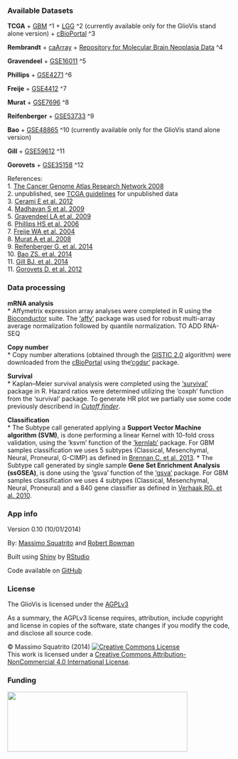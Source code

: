 ### Available Datasets 

**TCGA** 
  + [GBM](https://tcga-data.nci.nih.gov/tcga/tcgaCancerDetails.jsp?diseaseType=GBM&diseaseName=Glioblastoma%20multiforme) ^1
  + [LGG](https://tcga-data.nci.nih.gov/tcga/tcgaCancerDetails.jsp?diseaseType=LGG&diseaseName=Brain%20Lower%20Grade%20Glioma) ^2 (currently available only for the GlioVis stand alone version)
  + [cBioPortal](http://www.cbioportal.org/public-portal/index.do) ^3 
  
**Rembrandt**
  + [caArray](https://array.nci.nih.gov/caarray/project/fine-00037)
  + [Repository for Molecular Brain Neoplasia Data](https://caintegrator.nci.nih.gov/rembrandt/) ^4

**Gravendeel**
  + [GSE16011](http://www.ncbi.nlm.nih.gov/geo/query/acc.cgi?acc=GSE16011) ^5

**Phillips**
  + [GSE4271](http://www.ncbi.nlm.nih.gov/geo/query/acc.cgi?acc=GSE4271) ^6

**Freije**
  + [GSE4412](http://www.ncbi.nlm.nih.gov/geo/query/acc.cgi?acc=GSE4412) ^7
  
**Murat**
  + [GSE7696](http://www.ncbi.nlm.nih.gov/geo/query/acc.cgi?acc=GSE7696) ^8  

**Reifenberger**
  + [GSE53733](http://www.ncbi.nlm.nih.gov/geo/query/acc.cgi?acc=GSE53733) ^9  
  
**Bao**
  + [GSE48865](http://www.ncbi.nlm.nih.gov/geo/query/acc.cgi?acc=GSE48865) ^10  (currently available only for the GlioVis stand alone version)  
  
**Gill**
  + [GSE59612](http://www.ncbi.nlm.nih.gov/geo/query/acc.cgi?acc=GSE59612) ^11 

**Gorovets**
  + [GSE35158](http://www.ncbi.nlm.nih.gov/geo/query/acc.cgi?acc=GSE35158) ^12 
  

References:  
1. [The Cancer Genome Atlas Research Network 2008](http://www.ncbi.nlm.nih.gov/pubmed/18772890)  
2. unpublished, see [TCGA guidelines](http://cancergenome.nih.gov/publications/publicationguidelines) for unpublished data  
3. [Cerami E et al. 2012](http://www.ncbi.nlm.nih.gov/pubmed/22588877)  
4. [Madhavan S et al. 2009](http://www.ncbi.nlm.nih.gov/pubmed/19208739)  
5. [Gravendeel LA et al. 2009](http://www.ncbi.nlm.nih.gov/pubmed/19920198)  
6. [Phillips HS et al. 2006](http://www.ncbi.nlm.nih.gov/pubmed/16530701)  
7. [Freije WA et al. 2004](http://www.ncbi.nlm.nih.gov/pubmed/15374961)  
8. [Murat A et al. 2008](http://www.ncbi.nlm.nih.gov/pubmed/18565887)  
9. [Reifenberger G. et al. 2014](http://www.ncbi.nlm.nih.gov/pubmed/24615357)  
10. [Bao ZS. et al. 2014](http://www.ncbi.nlm.nih.gov/pubmed/25135958)  
11. [Gill BJ. et al. 2014](http://www.ncbi.nlm.nih.gov/pubmed/25114226)  
11. [Gorovets D. et al. 2012](http://www.ncbi.nlm.nih.gov/pubmed/22415316)  


### Data processing  
**mRNA analysis**       
* Affymetrix expression array analyses were completed in R using the [Bioconductor](http://bioconductor.org) suite. The [‘affy’](http://www.bioconductor.org/packages/release/bioc/manuals/affy/man/affy.pdf) package was used for robust multi-array average normalization followed by quantile normalization.   TO ADD RNA-SEQ   

**Copy number**     
* Copy number alterations (obtained through the [GISTIC 2.0](http://www.broadinstitute.org/cgi-bin/cancer/publications/pub_paper.cgi?mode=view&paper_id=216&p=t) algorithm) were downloaded from the [cBioPortal](http://www.cbioportal.org/public-portal/index.do) using the[‘cgdsr’](http://cran.r-project.org/web/packages/cgdsr/cgdsr.pdf) package.   

**Survival**         
* Kaplan–Meier survival analysis were completed using the [‘survival’](http://cran.r-project.org/web/packages/survival/survival.pdf) package in R. Hazard ratios were determined utilizing the ‘coxph’ function from the ‘survival’ package. To generate HR plot we partially use some code previously describend in [*Cutoff finder*](http://molpath.charite.de/cutoff/index.jsp).    

**Classification**    
* The Subtype call generated applying a **Support Vector Machine algorithm (SVM)**, is done performing a linear Kernel with 10-fold cross validation, using the ‘ksvm’ function of the [‘kernlab’](http://cran.r-project.org/web/packages/kernlab/kernlab.pdf) package. For GBM samples classification we uses 5 subtypes (Classical, Mesenchymal, Neural, Proneural, G-CIMP) as defined in [Brennan C. et al. 2013](http://www.ncbi.nlm.nih.gov/pubmed/24120142).
* The Subtype call generated  by single sample **Gene Set Enrichment Analysis (ssGSEA)**, is done using the ‘gsva’ function of the [‘gsva’](http://www.bioconductor.org/packages/2.12/bioc/html/GSVA.html) package. For GBM samples classification we uses 4 subtypes (Classical, Mesenchymal, Neural, Proneural) and a 840 gene classifier as defined in [Verhaak RG. et al. 2010](http://www.ncbi.nlm.nih.gov/pubmed/20129251).

### App info

Version 0.10 (10/01/2014)

By: [Massimo Squatrito](http://www.cnio.es/ing/grupos/plantillas/presentacion.asp?grupo=50008938) and [Robert Bowman](http://www.mskcc.org/research/lab/johanna-joyce/member/robert-bowman)

Built using [Shiny](http://www.rstudio.com/shiny) by [RStudio](http://www.rstudio.com)

Code available on [GitHub](https://#github.com/msquatrito/shiny_GlioVis)

### License

The GlioVis is licensed under the [AGPLv3](http://www.tldrlegal.com/l/AGPL3) 

As a summary, the AGPLv3 license requires, attribution, include copyright and license in copies of the software, state changes if you modify the code, and disclose all source code. 

&copy; Massimo Squatrito (2014) 
<a rel="license" href="http://www.creativecommons.org/licenses/by-nc/4.0/"><img alt="Creative Commons License" style="border-width:0" src="cc.png" /></a><br />This work is licensed under a <a rel="license" href="http://www.creativecommons.org/licenses/by-nc/4.0/">Creative Commons Attribution-NonCommercial 4.0 International License</a>. 
  
### Funding

<a href ="http://www.seveballesteros.com"><img src="seve.jpg" height = "135"  width = "405"></a>

